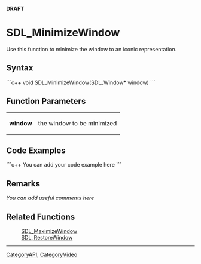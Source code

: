 <!-- pragma section-numbers off -->
<!-- pragma disable-camelcase -->
'''DRAFT'''

= SDL_MinimizeWindow =
Use this function to minimize the window to an iconic representation.


== Syntax ==
```c++
void SDL_MinimizeWindow(SDL_Window* window)
```

== Function Parameters ==
{|
|'''window'''
|the window to be minimized
|}

== Code Examples ==
```c++
You can add your code example here
```

== Remarks ==
''You can add useful comments here''

== Related Functions ==
:[[SDL_MaximizeWindow]]
:[[SDL_RestoreWindow]]

----
[[CategoryAPI]], [[CategoryVideo]]
